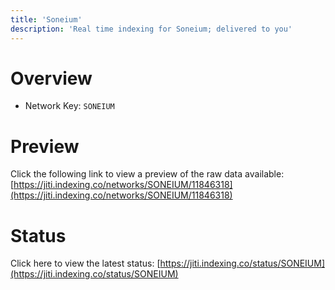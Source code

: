 ```yaml
---
title: 'Soneium'
description: 'Real time indexing for Soneium; delivered to you'
---
```


# Overview
- Network Key: `SONEIUM`

# Preview
Click the following link to view a preview of the raw data available: [https://jiti.indexing.co/networks/SONEIUM/11846318](https://jiti.indexing.co/networks/SONEIUM/11846318)

# Status
Click here to view the latest status: [https://jiti.indexing.co/status/SONEIUM](https://jiti.indexing.co/status/SONEIUM)
